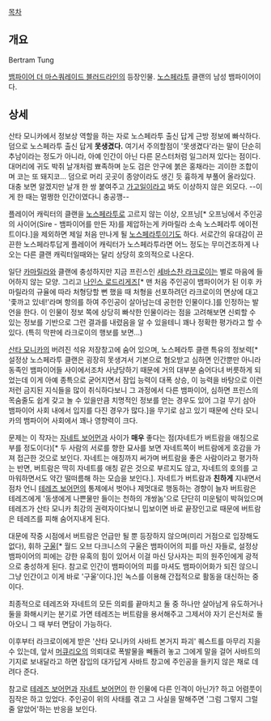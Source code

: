 [[목차]]

== 개요 ==
Bertram Tung

[[뱀파이어 더 마스쿼레이드 블러드라인]]의 등장인물. [[노스페라투]] 클랜의 남성 뱀파이어이다.

== 상세 ==
산타 모니카에서 정보상 역할을 하는 자로 노스페라투 출신 답게 근방 정보에 빠삭하다. 덤으로 노스페라투 출신 답게 '''못생겼다.''' 여기서 주의할점이 '못생겼다'라는 말이 단순히 추남이라는 정도가 아니라, 아예 인간이 아닌 다른 몬스터처럼 일그러져 있다는 점이다. 대머리에 귀도 박쥐 날개처럼 뾰족하며 눈도 검은 안구에 붉은 홍채라는 괴이한 조합이며 코는 또 돼지코... 덤으로 머리 곳곳이 종양이라도 생긴 듯 흉하게 부풀어 올라있다. 대충 보면 알겠지만 날개 한 쌍 붙여주고 [[가고일]]이라고 봐도 이상하지 않은 외모다. --이게 한 때는 멀쩡한 인간이였다니 충공깽--

플레이어 캐릭터의 클랜을 [[노스페라투]]로 고르지 않는 이상, 오프닝[* 오프닝에서 주인공의 사이어(Sire - 뱀파이어를 만든 자)를 제압하는게 카마릴라 소속 노스페라투 에이전트이다.]을 제외하면 제일 처음 만나게 될 [[노스페라투]]이기도 하다. 서로간의 유대감이 끈끈한 노스페라투답게 플레이어 캐릭터가 노스페라투라면 어느 정도는 무미건조하게 나오는 다른 클랜 캐릭터일때와는 달리 상당히 호의적으로 나온다.

일단 [[카마릴라]]와 클랜에 충성하지만 지금 프린스인 [[세바스찬 라크로이]]는 별로 마음에 들어하지 않는 모양. 그리고 [[나인스 로드리게즈]][* 맨 처음 주인공이 뱀파이어가 된 이후 카마릴라의 규율에 따라 처형당할 뻔 했을 때 처형을 선포하려던 라크로이의 면상에 대고 '좇까고 있네!'라며 항의를 하여 주인공이 살아남는데 공헌한 인물이다.]를 인정하는 발언을 한다. 이 인물이 정보 쪽에 상당히 빠삭한 인물이라는 점을 고려해보면 신뢰할 수 있는 정보를 기반으로 그런 결과를 내렸음을 알 수 있을테니 꽤나 정확한 평가라고 할 수 있다. (특히 막판에 라크로이의 행보를 보면...)

[[산타 모니카]]의 버려진 석유 저장창고에 숨어 있으며, 노스페라투 클랜 특유의 정보력[* 설정상 노스페라투 클랜은 굉장히 못생겨서 기본으로 혐오받고 심하면 인간뿐만 아니라 동족인 뱀파이어들 사이에서조차 사냥당하기 때문에 거의 대부분 숨어다녀 버릇하게 되었는데 이게 아예 종특으로 굳어지면서 잠입 능력이 대폭 상승, 이 능력을 바탕으로 이런저런 금지된 지식들을 많이 취식하다보니 그 과정에서 다른 뱀파이어, 심하면 프린스의 목숨줄도 쉽게 갖고 놀 수 있을만큼 치명적인 정보를 얻는 경우도 있어 그걸 무기 삼아 뱀파이어 사회 내에서 입지를 다진 경우가 많다.]을 무기로 삼고 있기 때문에 산타 모니카의 뱀파이어 사회에서 꽤나 영향력이 크다.

문제는 이 작자는 [[자네트 보어먼]]과 사이가 '''매우''' 좋다는 점(자네트가 버트람을 애칭으로 부를 정도이다)[* 두 사람의 서로를 향한 묘사를 보면 자네트쪽이 버트람에게 호감을 가져 접근한 것으로 보인다. 자네트는 애칭까지 써가며 버트람을 좋은 사람이라고 평가하는 반면, 버트람은 딱히 자네트를 애칭 같은 것으로 부르지도 않고, 자네트의 호의를 고마워하면서도 약간 떨떠름해 하는 모습을 보인다.]. 자네트가 버트람과 '''친하게''' 지내면서 점차 언니 [[테레즈 보어먼]]의 통제에서 벗어나 제멋대로 행동하는 경향이 늘자 버트람은 테레즈에게 '동생에게 나쁜물만 들이는 천하의 개쌍놈'으로 단단히 미운털이 박혀있으며 테레즈가 산타 모니카 최강의 권력자이다보니 밉보이면 바로 끝장인고로 때문에 버트람은 테레즈를 피해 숨어지내게 된다.

대문에 작중 시점에서 버트람은 언급만 될 뿐 등장하지 않으며(미리 거점으로 입장해도 없다), 휘하 [[구울]][* 월드 오브 다크니스의 구울은 뱀파이어의 피를 마신 자들로, 설정상 뱀파이어의 피에는 강한 유혹의 힘이 있어서 이걸 마신 당사자는 피의 원주인에게 광적으로 충성하게 된다. 참고로 인간이 뱀파이어의 피를 마셔도 뱀파이어화가 되진 않으니 그냥 인간이고 이게 바로 '구울'이다.]인 녹스를 이용해 간접적으로 활동을 대신하는 중이다.

최종적으로 테레즈와 자네트의 모든 의뢰를 끝마치고 둘 중 하나만 살아남게 유도하거나 둘을 화해시키는 분기로 가면 테레즈는 버트람을 용서해주고 그제서야 자기 은신처로 돌아오니 그 때 부터 면담이 가능하다.

이후부터 라크로이에게 받은 '산타 모니카의 사바트 본거지 파괴' 퀘스트를 마무리 지을 수 있는데, 앞서 [[머큐리오]]의 의뢰대로 폭발물을 빼돌려 놓고 그에게 말을 걸어 사바트의 기지로 보내달라고 하면 잠입의 대가답게 사바트 창고에 주인공을 들키지 않은 채로 데려다 준다.

참고로 [[테레즈 보어먼]]과 [[자네트 보어먼]]이 한 인물에 다른 인격이 아닌가? 하고 어렴풋이 짐작은 하고 있었다. 주인공이 위의 사태를 겪고 그 사실을 말해주면 '그럼 그렇지 그럴 줄 알았어'하는 반응을 보인다.
